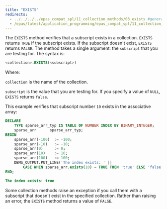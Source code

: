 ```yaml
---
title: "EXISTS"
redirects:
  - ../../../../epas_compat_spl/11_collection_methods/03_exists #generated for docs/epas/reorg-role-use-case-mode
  - /epas/latest/application_programming/epas_compat_spl/11_collection_methods/03_exists/
---
```


<div id="exists" class="registered_link"></div>

The `EXISTS` method verifies that a subscript exists in a collection. `EXISTS` returns `TRUE` if the subscript exists. If the subscript doesn't exist, `EXISTS` returns `FALSE`. The method takes a single argument: the `subscript` that you are testing for. The syntax is:

```sql
<collection>.EXISTS(<subscript>)
```

Where:

`collection` is the name of the collection.

`subscript` is the value that you are testing for. If you specify a value of `NULL`, `EXISTS` returns `false`.

This example verifies that subscript number `10` exists in the associative array:

```sql
DECLARE
    TYPE sparse_arr_typ IS TABLE OF NUMBER INDEX BY BINARY_INTEGER;
    sparse_arr      sparse_arr_typ;
BEGIN
    sparse_arr(-100)  := -100;
    sparse_arr(-10)   := -10;
    sparse_arr(0)     := 0;
    sparse_arr(10)    := 10;
    sparse_arr(100)   := 100;
    DBMS_OUTPUT.PUT_LINE('The index exists: ' ||
        CASE WHEN sparse_arr.exists(10) = TRUE THEN 'true' ELSE 'false' END);
END;

The index exists: true
```

Some collection methods raise an exception if you call them with a subscript that doesn't exist in the specified collection. Rather than raising an error, the `EXISTS` method returns a value of `FALSE`.
